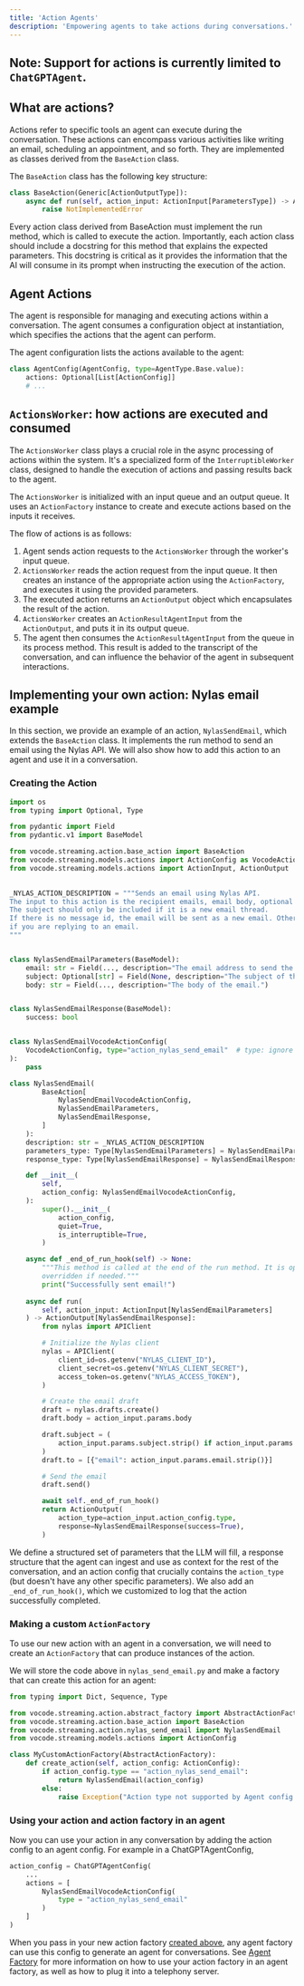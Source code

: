 ```yaml
---
title: 'Action Agents'
description: 'Empowering agents to take actions during conversations.'
---
```


## Note: Support for actions is currently limited to `ChatGPTAgent`.

## What are actions?

Actions refer to specific tools an agent can execute during the conversation. These actions can encompass various activities like writing an email,
scheduling an appointment, and so forth. They are implemented as classes derived from the `BaseAction` class.

The `BaseAction` class has the following key structure:

```python
class BaseAction(Generic[ActionOutputType]):
    async def run(self, action_input: ActionInput[ParametersType]) -> ActionOutput[ResponseType]:
        raise NotImplementedError
```

Every action class derived from BaseAction must implement the run method, which is called to execute the action.
Importantly, each action class should include a docstring for this method that explains the expected parameters.
This docstring is critical as it provides the information that the AI will consume in its prompt when instructing the execution of the action.

## Agent Actions

The agent is responsible for managing and executing actions within a conversation. The agent consumes a configuration object at instantiation,
which specifies the actions that the agent can perform.

The agent configuration lists the actions available to the agent:

```python
class AgentConfig(AgentConfig, type=AgentType.Base.value):
    actions: Optional[List[ActionConfig]]
    # ...
```

## `ActionsWorker`: how actions are executed and consumed

The `ActionsWorker` class plays a crucial role in the async processing of actions within the system. It's a specialized form of the `InterruptibleWorker` class,
designed to handle the execution of actions and passing results back to the agent.

The `ActionsWorker` is initialized with an input queue and an output queue. It uses an `ActionFactory` instance to create and execute actions based on the inputs it receives.

The flow of actions is as follows:

1. Agent sends action requests to the `ActionsWorker` through the worker's input queue.
2. `ActionsWorker` reads the action request from the input queue. It then creates an instance of the appropriate action using the `ActionFactory`, and executes it using the provided parameters.
3. The executed action returns an `ActionOutput` object which encapsulates the result of the action.
4. `ActionsWorker` creates an `ActionResultAgentInput` from the `ActionOutput`, and puts it in its output queue.
5. The agent then consumes the `ActionResultAgentInput` from the queue in its process method. This
   result is added to the transcript of the conversation, and can influence the behavior of the agent in subsequent interactions.

## Implementing your own action: Nylas email example

In this section, we provide an example of an action, `NylasSendEmail`, which extends the `BaseAction` class. It implements the run method to send an email using the Nylas API.
We will also show how to add this action to an agent and use it in a conversation.

### Creating the Action
```python
import os
from typing import Optional, Type

from pydantic import Field
from pydantic.v1 import BaseModel

from vocode.streaming.action.base_action import BaseAction
from vocode.streaming.models.actions import ActionConfig as VocodeActionConfig
from vocode.streaming.models.actions import ActionInput, ActionOutput

    
_NYLAS_ACTION_DESCRIPTION = """Sends an email using Nylas API.
The input to this action is the recipient emails, email body, optional subject.
The subject should only be included if it is a new email thread.
If there is no message id, the email will be sent as a new email. Otherwise, it will be sent as a reply to the given message. Make sure to include the previous message_id
if you are replying to an email.
"""


class NylasSendEmailParameters(BaseModel):
    email: str = Field(..., description="The email address to send the email to.")
    subject: Optional[str] = Field(None, description="The subject of the email.")
    body: str = Field(..., description="The body of the email.")


class NylasSendEmailResponse(BaseModel):
    success: bool


class NylasSendEmailVocodeActionConfig(
    VocodeActionConfig, type="action_nylas_send_email"  # type: ignore
):
    pass

class NylasSendEmail(
        BaseAction[
            NylasSendEmailVocodeActionConfig,
            NylasSendEmailParameters,
            NylasSendEmailResponse,
        ]
    ):
    description: str = _NYLAS_ACTION_DESCRIPTION
    parameters_type: Type[NylasSendEmailParameters] = NylasSendEmailParameters
    response_type: Type[NylasSendEmailResponse] = NylasSendEmailResponse

    def __init__(
        self,
        action_config: NylasSendEmailVocodeActionConfig,
    ):
        super().__init__(
            action_config,
            quiet=True,
            is_interruptible=True,
        )

    async def _end_of_run_hook(self) -> None:
        """This method is called at the end of the run method. It is optional but intended to be
        overridden if needed."""
        print("Successfully sent email!")
    
    async def run(
        self, action_input: ActionInput[NylasSendEmailParameters]
    ) -> ActionOutput[NylasSendEmailResponse]:
        from nylas import APIClient

        # Initialize the Nylas client
        nylas = APIClient(
            client_id=os.getenv("NYLAS_CLIENT_ID"),
            client_secret=os.getenv("NYLAS_CLIENT_SECRET"),
            access_token=os.getenv("NYLAS_ACCESS_TOKEN"),
        )

        # Create the email draft
        draft = nylas.drafts.create()
        draft.body = action_input.params.body

        draft.subject = (
            action_input.params.subject.strip() if action_input.params.subject else "Email from Vocode"
        )
        draft.to = [{"email": action_input.params.email.strip()}]

        # Send the email
        draft.send()

        await self._end_of_run_hook()
        return ActionOutput(
            action_type=action_input.action_config.type,
            response=NylasSendEmailResponse(success=True),
        )

```
We define a structured set of parameters that the LLM will fill, a response structure that the agent can ingest and use as context for the rest of the conversation, and an action
config that crucially contains the `action_type` (but doesn't have any other specific parameters). We also add an `_end_of_run_hook()`, which we customized to log that the action successfully completed.


### Making a custom `ActionFactory`
To use our new action with an agent in a conversation, we will need to create an `ActionFactory` that can produce instances of the action.


We will store the code above in `nylas_send_email.py` and make a factory that can create this action for an agent:

```python
from typing import Dict, Sequence, Type

from vocode.streaming.action.abstract_factory import AbstractActionFactory
from vocode.streaming.action.base_action import BaseAction
from vocode.streaming.action.nylas_send_email import NylasSendEmail
from vocode.streaming.models.actions import ActionConfig

class MyCustomActionFactory(AbstractActionFactory):
    def create_action(self, action_config: ActionConfig):
        if action_config.type == "action_nylas_send_email":
            return NylasSendEmail(action_config)
        else:
            raise Exception("Action type not supported by Agent config.")
```

### Using your action and action factory in an agent

Now you can use your action in any conversation by adding the action config to an agent config. For example in a ChatGPTAgentConfig,

```python
action_config = ChatGPTAgentConfig(
    ...
    actions = [
        NylasSendEmailVocodeActionConfig(
            type = "action_nylas_send_email"
        )
    ]
)
```

When you pass in your new action factory [created above](#making-a-custom-actionfactory), any agent factory can use this config to generate an agent for conversations.
See [Agent Factory](/open-source/agent-factory) for more information on how to use your action factory in an agent factory, as well as how to plug it into a telephony server.
